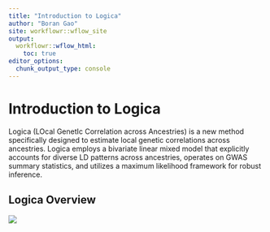 ```yaml
---
title: "Introduction to Logica"
author: "Boran Gao"
site: workflowr::wflow_site
output:
  workflowr::wflow_html:
    toc: true
editor_options:
  chunk_output_type: console
---
```


# Introduction to Logica
Logica (LOcal GenetIc Correlation across Ancestries) is a new method specifically designed to estimate local genetic correlations across ancestries. Logica employs a bivariate linear mixed model that explicitly accounts for diverse LD patterns across ancestries, operates on GWAS summary statistics, and utilizes a maximum likelihood framework for robust inference.

## Logica Overview

![](Logica_Overview.png)

